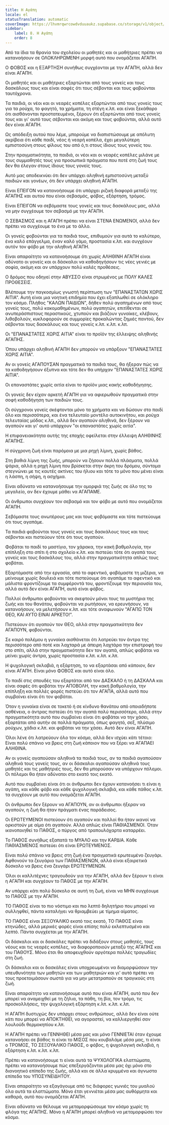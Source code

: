 ```yaml
---
title: Η Αγάπη
locale: el
statusTranslation: automatic
coverImage: https://lhvmrqwrcowdvduuaukz.supabase.co/storage/v1/object/public/strapi-uploads/small_cover-educacion-fundamental.webp-2d51a7828a2b1309555be27f7e2a61a0.webp
sidebar:
    label: 8. Η Αγάπη
    order: 8
---
```

Από τα ίδια τα θρανία του σχολείου οι μαθητές και οι μαθήτριες πρέπει να κατανοήσουν σε ΟΛΟΚΛΗΡΩΜΕΝΗ μορφή αυτό που ονομάζεται ΑΓΑΠΗ.

Ο ΦΟΒΟΣ και η ΕΞΑΡΤΗΣΗ συνήθως συγχέονται με την ΑΓΑΠΗ, αλλά δεν είναι ΑΓΑΠΗ.

Οι μαθητές και οι μαθήτριες εξαρτώνται από τους γονείς και τους δασκάλους τους και είναι σαφές ότι τους σέβονται και τους φοβούνται ταυτόχρονα.

Τα παιδιά, οι νέοι και οι νεαρές κοπέλες εξαρτώνται από τους γονείς τους για τα ρούχα, το φαγητό, τα χρήματα, τη στέγη κ.λπ. και είναι ξεκάθαρο ότι αισθάνονται προστατευμένοι, ξέρουν ότι εξαρτώνται από τους γονείς τους και γι' αυτό τους σέβονται και ακόμη και τους φοβούνται, αλλά αυτό δεν είναι ΑΓΑΠΗ.

Ως απόδειξη αυτού που λέμε, μπορούμε να διαπιστώσουμε με απόλυτη ακρίβεια ότι κάθε παιδί, νέος ή νεαρή κοπέλα, έχει μεγαλύτερη εμπιστοσύνη στους φίλους του από ό,τι στους ίδιους τους γονείς του.

Στην πραγματικότητα, τα παιδιά, οι νέοι και οι νεαρές κοπέλες μιλάνε με τους συμμαθητές τους για προσωπικά πράγματα που ποτέ στη ζωή τους δεν θα έλεγαν στους ίδιους τους γονείς τους.

Αυτό μας αποδεικνύει ότι δεν υπάρχει αληθινή εμπιστοσύνη μεταξύ παιδιών και γονέων, ότι δεν υπάρχει αληθινή ΑΓΑΠΗ.

Είναι ΕΠΕΙΓΟΝ να κατανοήσουμε ότι υπάρχει ριζική διαφορά μεταξύ της ΑΓΑΠΗΣ και αυτού που είναι σεβασμός, φόβος, εξάρτηση, τρόμος.

Είναι ΕΠΕΙΓΟΝ να σεβόμαστε τους γονείς και τους δασκάλους μας, αλλά να μην συγχέουμε τον σεβασμό με την ΑΓΑΠΗ.

Ο ΣΕΒΑΣΜΟΣ και η ΑΓΑΠΗ πρέπει να είναι ΣΤΕΝΑ ΕΝΩΜΕΝΟΙ, αλλά δεν πρέπει να συγχέουμε το ένα με το άλλο.

Οι γονείς φοβούνται για τα παιδιά τους, επιθυμούν για αυτά το καλύτερο, ένα καλό επάγγελμα, έναν καλό γάμο, προστασία κ.λπ. και συγχέουν αυτόν τον φόβο με την αληθινή ΑΓΑΠΗ.

Είναι απαραίτητο να κατανοήσουμε ότι χωρίς ΑΛΗΘΙΝΗ ΑΓΑΠΗ είναι αδύνατο οι γονείς και οι δάσκαλοι να καθοδηγήσουν τις νέες γενιές με σοφία, ακόμη και αν υπάρχουν πολύ καλές προθέσεις.

Ο δρόμος που οδηγεί στην ΑΒΥΣΣΟ είναι στρωμένος με ΠΟΛΥ ΚΑΛΕΣ ΠΡΟΘΕΣΕΙΣ.

Βλέπουμε την παγκοσμίως γνωστή περίπτωση των "ΕΠΑΝΑΣΤΑΤΩΝ ΧΩΡΙΣ ΑΙΤΙΑ". Αυτή είναι μια νοητική επιδημία που έχει εξαπλωθεί σε ολόκληρο τον κόσμο. Πλήθος "ΚΑΛΩΝ ΠΑΙΔΙΩΝ", δήθεν πολύ αγαπημένων από τους γονείς τους, πολύ κακομαθημένων, πολύ αγαπητών, επιτίθενται σε ανυπεράσπιστους περαστικούς, χτυπούν και βιάζουν γυναίκες, κλέβουν, λιθοβολούν, κυκλοφορούν σε συμμορίες προκαλώντας ζημιές παντού, δεν σέβονται τους δασκάλους και τους γονείς κ.λπ. κ.λπ. κ.λπ.

Οι "ΕΠΑΝΑΣΤΑΤΕΣ ΧΩΡΙΣ ΑΙΤΙΑ" είναι το προϊόν της έλλειψης αληθινής ΑΓΑΠΗΣ.

Όπου υπάρχει αληθινή ΑΓΑΠΗ δεν μπορούν να υπάρξουν "ΕΠΑΝΑΣΤΑΤΕΣ ΧΩΡΙΣ ΑΙΤΙΑ".

Αν οι γονείς ΑΓΑΠΟΥΣΑΝ πραγματικά τα παιδιά τους, θα ήξεραν πώς να τα καθοδηγήσουν έξυπνα και τότε δεν θα υπήρχαν "ΕΠΑΝΑΣΤΑΤΕΣ ΧΩΡΙΣ ΑΙΤΙΑ".

Οι επαναστάτες χωρίς αιτία είναι το προϊόν μιας κακής καθοδήγησης.

Οι γονείς δεν είχαν αρκετή ΑΓΑΠΗ για να αφιερωθούν πραγματικά στην σοφή καθοδήγηση των παιδιών τους.

Οι σύγχρονοι γονείς σκέφτονται μόνο τα χρήματα και να δώσουν στο παιδί όλο και περισσότερα, και ένα τελευταίο μοντέλο αυτοκινήτου, και ρούχα τελευταίας μόδας κ.λπ., αλλά δεν αγαπούν αληθινά, δεν ξέρουν να αγαπούν και γι' αυτό υπάρχουν "οι επαναστάτες χωρίς αιτία".

Η επιφανειακότητα αυτής της εποχής οφείλεται στην έλλειψη ΑΛΗΘΙΝΗΣ ΑΓΑΠΗΣ.

Η σύγχρονη ζωή είναι παρόμοια με μια ρηχή λίμνη, χωρίς βάθος.

Στη βαθιά λίμνη της ζωής, μπορούν να ζήσουν πολλά πλάσματα, πολλά ψάρια, αλλά η ρηχή λίμνη που βρίσκεται στην άκρη του δρόμου, σύντομα στεγνώνει με τις καυτές ακτίνες του ήλιου και τότε το μόνο που μένει είναι η λάσπη, η σήψη, η ασχήμια.

Είναι αδύνατο να κατανοήσουμε την ομορφιά της ζωής σε όλο της το μεγαλείο, αν δεν έχουμε μάθει να ΑΓΑΠΑΜΕ.

Οι άνθρωποι συγχέουν τον σεβασμό και τον φόβο με αυτό που ονομάζεται ΑΓΑΠΗ.

Σεβόμαστε τους ανωτέρους μας και τους φοβόμαστε και τότε πιστεύουμε ότι τους αγαπάμε.

Τα παιδιά φοβούνται τους γονείς και τους δασκάλους τους και τους σέβονται και πιστεύουν τότε ότι τους αγαπούν.

Φοβάται το παιδί το μαστίγιο, τον χάρακα, την κακή βαθμολογία, την επίπληξη στο σπίτι ή στο σχολείο κ.λπ. και πιστεύει τότε ότι αγαπά τους γονείς και τους δασκάλους του, αλλά στην πραγματικότητα απλώς τους φοβάται.

Εξαρτόμαστε από την εργασία, από το αφεντικό, φοβόμαστε τη μιζέρια, να μείνουμε χωρίς δουλειά και τότε πιστεύουμε ότι αγαπάμε το αφεντικό και μάλιστα φροντίζουμε τα συμφέροντά του, φροντίζουμε την περιουσία του, αλλά αυτό δεν είναι ΑΓΑΠΗ, αυτό είναι φόβος.

Πολλοί άνθρωποι φοβούνται να σκεφτούν μόνοι τους τα μυστήρια της ζωής και του θανάτου, φοβούνται να ρωτήσουν, να ερευνήσουν, να κατανοήσουν, να μελετήσουν κ.λπ. και τότε αναφωνούν "ΑΓΑΠΩ ΤΟΝ ΘΕΟ, ΚΑΙ ΑΥΤΟ ΕΙΝΑΙ ΑΡΚΕΤΟ!".

Πιστεύουν ότι αγαπούν τον ΘΕΟ, αλλά στην πραγματικότητα δεν ΑΓΑΠΟΥΝ, φοβούνται.

Σε καιρό πολέμου η γυναίκα αισθάνεται ότι λατρεύει τον άντρα της περισσότερο από ποτέ και λαχταρά με άπειρη λαχτάρα την επιστροφή του στο σπίτι, αλλά στην πραγματικότητα δεν τον αγαπά, απλώς φοβάται να μείνει χωρίς άντρα, χωρίς προστασία κ.λπ. κ.λπ. κ.λπ.

Η ψυχολογική σκλαβιά, η εξάρτηση, το να εξαρτάσαι από κάποιον, δεν είναι ΑΓΑΠΗ. Είναι μόνο ΦΟΒΟΣ και αυτό είναι όλο.

Το παιδί στις σπουδές του εξαρτάται από τον ΔΑΣΚΑΛΟ ή τη ΔΑΣΚΑΛΑ και είναι σαφές ότι φοβάται την ΑΠΟΒΟΛΗ, την κακή βαθμολογία, την επίπληξη και πολλές φορές πιστεύει ότι τον ΑΓΑΠΑ, αλλά αυτό που συμβαίνει είναι ότι τον φοβάται.

Όταν η γυναίκα είναι σε τοκετό ή σε κίνδυνο θανάτου από οποιαδήποτε ασθένεια, ο άντρας πιστεύει ότι την αγαπά πολύ περισσότερο, αλλά στην πραγματικότητα αυτό που συμβαίνει είναι ότι φοβάται να την χάσει, εξαρτάται από αυτήν σε πολλά πράγματα, όπως φαγητό, σεξ, πλύσιμο ρούχων, χάδια κ.λπ. και φοβάται να την χάσει. Αυτό δεν είναι ΑΓΑΠΗ.

Όλοι λένε ότι λατρεύουν όλο τον κόσμο, αλλά δεν ισχύει κάτι τέτοιο: Είναι πολύ σπάνιο να βρεις στη ζωή κάποιον που να ξέρει να ΑΓΑΠΑΕΙ ΑΛΗΘΙΝΑ.

Αν οι γονείς αγαπούσαν αληθινά τα παιδιά τους, αν τα παιδιά αγαπούσαν αληθινά τους γονείς τους, αν οι δάσκαλοι αγαπούσαν αληθινά τους μαθητές και τις μαθήτριές τους, δεν θα μπορούσαν να υπάρχουν πόλεμοι. Οι πόλεμοι θα ήταν αδύνατοι στο εκατό τοις εκατό.

Αυτό που συμβαίνει είναι ότι οι άνθρωποι δεν έχουν κατανοήσει τι είναι η αγάπη, και κάθε φόβο και κάθε ψυχολογική σκλαβιά, και κάθε πάθος κ.λπ. τα συγχέουν με αυτό που ονομάζεται ΑΓΑΠΗ.

Οι άνθρωποι δεν ξέρουν να ΑΓΑΠΟΥΝ, αν οι άνθρωποι ήξεραν να αγαπούν, η ζωή θα ήταν πράγματι ένας παράδεισος.

Οι ΕΡΩΤΕΥΜΕΝΟΙ πιστεύουν ότι αγαπούν και πολλοί θα ήταν ικανοί να ορκιστούν με αίμα ότι αγαπούν. Αλλά απλώς είναι ΠΑΘΙΑΣΜΕΝΟΙ. Όταν ικανοποιηθεί το ΠΑΘΟΣ, ο πύργος από τραπουλόχαρτα καταρρέει.

Το ΠΑΘΟΣ συνήθως εξαπατά το ΜΥΑΛΟ και την ΚΑΡΔΙΑ. Κάθε ΠΑΘΙΑΣΜΕΝΟΣ πιστεύει ότι είναι ΕΡΩΤΕΥΜΕΝΟΣ.

Είναι πολύ σπάνιο να βρεις στη ζωή ένα πραγματικά ερωτευμένο ζευγάρι. Αφθονούν τα ζευγάρια των ΠΑΘΙΑΣΜΕΝΩΝ, αλλά είναι εξαιρετικά δύσκολο να βρεις ένα ζευγάρι ΕΡΩΤΕΥΜΕΝΩΝ.

Όλοι οι καλλιτέχνες τραγουδούν για την ΑΓΑΠΗ, αλλά δεν ξέρουν τι είναι η ΑΓΑΠΗ και συγχέουν το ΠΑΘΟΣ με την ΑΓΑΠΗ.

Αν υπάρχει κάτι πολύ δύσκολο σε αυτή τη ζωή, είναι να ΜΗΝ συγχέουμε το ΠΑΘΟΣ με την ΑΓΑΠΗ.

ΤΟ ΠΑΘΟΣ είναι το πιο νόστιμο και πιο λεπτό δηλητήριο που μπορεί να συλληφθεί, πάντα καταλήγει να θριαμβεύει με τίμημα αίματος.

ΤΟ ΠΑΘΟΣ είναι ΣΕΞΟΥΑΛΙΚΟ εκατό τοις εκατό, ΤΟ ΠΑΘΟΣ είναι κτηνώδες, αλλά μερικές φορές είναι επίσης πολύ εκλεπτυσμένο και λεπτό. Πάντα συγχέεται με την ΑΓΑΠΗ.

Οι δάσκαλοι και οι δασκάλες πρέπει να διδάξουν στους μαθητές, τους νέους και τις νεαρές κοπέλες, να διαφοροποιούν μεταξύ της ΑΓΑΠΗΣ και του ΠΑΘΟΥΣ. Μόνο έτσι θα αποφευχθούν αργότερα πολλές τραγωδίες στη ζωή.

Οι δάσκαλοι και οι δασκάλες είναι υποχρεωμένοι να διαμορφώσουν την υπευθυνότητα των μαθητών και των μαθητριών και γι' αυτό πρέπει να τους προετοιμάσουν σωστά για να μην μετατραπούν σε τραγικούς στη ζωή.

Είναι απαραίτητο να κατανοήσουμε αυτό που είναι ΑΓΑΠΗ, αυτό που δεν μπορεί να αναμειχθεί με τη ζήλια, τα πάθη, τη βία, τον τρόμο, τις προσκολλήσεις, την ψυχολογική εξάρτηση κ.λπ. κ.λπ. κ.λπ.

Η ΑΓΑΠΗ δυστυχώς δεν υπάρχει στους ανθρώπους, αλλά δεν είναι ούτε κάτι που μπορεί να ΑΠΟΚΤΗΘΕΙ, να αγοραστεί, να καλλιεργηθεί σαν λουλούδι θερμοκηπίου κ.λπ.

Η ΑΓΑΠΗ πρέπει να ΓΕΝΝΗΘΕΙ μέσα μας και μόνο ΓΕΝΝΙΕΤΑΙ όταν έχουμε κατανοήσει σε βάθος τι είναι το ΜΙΣΟΣ που κουβαλάμε μέσα μας, τι είναι ο ΤΡΟΜΟΣ, ΤΟ ΣΕΞΟΥΑΛΙΚΟ ΠΑΘΟΣ, ο φόβος, η ψυχολογική σκλαβιά, η εξάρτηση κ.λπ. κ.λπ. κ.λπ.

Πρέπει να κατανοήσουμε τι είναι αυτά τα ΨΥΧΟΛΟΓΙΚΑ ελαττώματα, πρέπει να κατανοήσουμε πώς επεξεργάζονται μέσα μας όχι μόνο στο διανοητικό επίπεδο της ζωής, αλλά και σε άλλα κρυμμένα και άγνωστα επίπεδα του ΥΠΟΣΥΝΕΙΔΗΤΟΥ.

Είναι απαραίτητο να εξαγάγουμε από τις διάφορες γωνιές του μυαλού όλα αυτά τα ελαττώματα. Μόνο έτσι γεννιέται μέσα μας αυθόρμητα και καθαρά, αυτό που ονομάζεται ΑΓΑΠΗ.

Είναι αδύνατο να θέλουμε να μεταμορφώσουμε τον κόσμο χωρίς τη φλόγα της ΑΓΑΠΗΣ. Μόνο η ΑΓΑΠΗ μπορεί αληθινά να μεταμορφώσει τον κόσμο.

